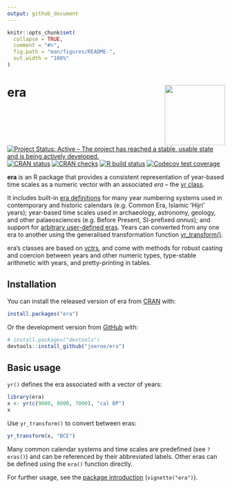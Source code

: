 ```yaml
---
output: github_document
---
```


<!-- README.md is generated from README.Rmd. Please edit that file -->

```r
knitr::opts_chunk$set(
  collapse = TRUE,
  comment = "#>",
  fig.path = "man/figures/README-",
  out.width = "100%"
)
```

# era <a href='https://era.joeroe.io'><img src='man/figures/logo.svg' align="right" style="float: right; height: 139px" /></a>

<!-- badges: start -->
[![Project Status: Active – The project has reached a stable, usable state and is being actively developed.](https://www.repostatus.org/badges/latest/active.svg)](https://www.repostatus.org/#active)
[![CRAN status](https://www.r-pkg.org/badges/version/era)](https://CRAN.R-project.org/package=era)
[![CRAN checks](https://cranchecks.info/badges/worst/era)](https://cranchecks.info/pkgs/era)
[![R build status](https://github.com/joeroe/era/workflows/R-CMD-check/badge.svg)](https://github.com/joeroe/era/actions)
[![Codecov test coverage](https://codecov.io/gh/joeroe/era/branch/master/graph/badge.svg)](https://codecov.io/gh/joeroe/era?branch=master)
<!-- badges: end -->

**era** is an R package that provides a consistent representation of year-based time scales as a numeric vector with an associated *era* – the [yr class](https://era.joeroe.io/reference/yr.html).

It includes built-in [era definitions](https://era.joeroe.io/reference/eras.html) for many year numbering systems used in contemporary and historic calendars  (e.g. Common Era, Islamic 'Hijri' years); year-based time scales used in archaeology, astronomy, geology, and other palaeosciences (e.g.  Before Present, SI-prefixed *annus*); and support for [arbitrary user-defined eras](https://era.joeroe.io/reference/era.html). Years can converted from any one era to another using the generalised  transformation function [yr_transform()](https://era.joeroe.io/reference/yr_transform.html).

era's classes are based on [vctrs](https://vctrs.r-lib.org/), and come with methods for robust casting and coercion between years and other numeric types, type-stable arithmetic with years, and pretty-printing in tables.

## Installation

You can install the released version of era from [CRAN](https://CRAN.R-project.org) with:

```r
install.packages("era")
```

Or the development version from [GitHub](https://github.com/) with:

```r
# install.packages("devtools")
devtools::install_github("joeroe/era")
```

## Basic usage

`yr()` defines the era associated with a vector of years:

```r
library(era)
x <- yr(c(9000, 8000, 7000), "cal BP")
x
```


Use `yr_transform()` to convert between eras:

```r
yr_transform(x, "BCE")
```

Many common calendar systems and time scales are predefined (see `?eras()`) and can be referenced by their abbreviated labels.
Other eras can be defined using the `era()` function directly.

For further usage, see the [package introduction](https://era.joeroe.io/articles/era.html) (`vignette("era")`).
